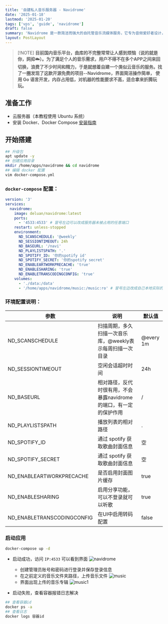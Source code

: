 ```yaml
---
title: '自建私人音乐服务器 - Navidrome'
date: '2025-01-18'
lastmod: '2025-01-20'
tags: ['vps', 'guide', 'navidrome']
draft: false
summary: 'Navidrome 是一款简洁而强大的自托管音乐流媒体服务，它专为音频爱好者设计，能够提供快速、无缝的音乐播放体验。借助 Navidrome，您可以将个人音乐库转变为一个现代化的流媒体服务平台，支持多种设备的访问，无论是在家中、办公桌前，还是外出时，你都可以随时随地享受高质量的音乐播放。'
layout: PostLayout
---
```


> [!NOTE] **目前国内音乐平台，曲库的不完整常常让人感到烦恼（说的就是你，网抑☁️）。为了满足个人的音乐需求，用户不得不在多个APP之间来回切换，浪费了不少时间和精力，于是就想着自建一个类似云音乐的服务。找了一圈发现了这款开源免费的项目--Navidrome，界面简洁操作简单，
> 使用 Go 语言开发，内存占用低，对机器的性能要求不高，适合拿来折腾玩玩。**

## 准备工作

- 云服务器（本教程使用 Ubuntu 系统）
- 安装 Docker、Docker Compose [安装指南](https://blog.jxzsite.com/blog/vps/new-vps-config#%E5%AE%89%E8%A3%85-docker-%E5%92%8C-docker-compose)

## 开始搭建

```bash
## 升级包
apt update -y
## 创建应用目录
mkdir /home/apps/navidrome && cd navidrome
## 编辑 docker 配置
vim docker-compose.yml
```

### `docker-compose` 配置：

```yml
version: '3'
services:
  navidrome:
    image: deluan/navidrome:latest
    ports:
      - '4533:4533' # 冒号左边可以改成服务器未被占用的任意端口
    restart: unless-stopped
    environment:
      ND_SCANSCHEDULE: '@weekly'
      ND_SESSIONTIMEOUT: 24h
      ND_BASEURL: '/navi'
      ND_PLAYLISTSPATH: '.'
      ND_SPOTIFY_ID: '你的spotify id'
      ND_SPOTIFY_SECRET: '你的spotify secret'
      ND_ENABLEARTWORKPRECACHE: 'true'
      ND_ENABLESHARING: 'true'
      ND_ENABLETRANSCODINGCONFIG: 'true'
    volumes:
      - './data:/data'
      - '/home/apps/navidrome/music:/music:ro' # 冒号左边改成自己本地实际的音乐文件夹路径
```

### 环境配置说明：

| 参数                       | 说明                                                              | 默认值    |
| -------------------------- | ----------------------------------------------------------------- | --------- |
| ND_SCANSCHEDULE            | 扫描周期，多久扫描一次音乐库，@weekly表示每周扫描一次目录         | @every 1m |
| ND_SESSIONTIMEOUT          | 空闲会话超时时间                                                  | 24h       |
| ND_BASEURL                 | 相对路径，反代时很有用，不会暴露navidrome的端口，有一定的保护作用 | /         |
| ND_PLAYLISTSPATH           | 播放列表的相对路径                                                | .         |
| ND_SPOTIFY_ID              | 通过 spotify 获取歌曲封面信息                                     | 空        |
| ND_SPOTIFY_SECRET          | 通过 spotify 获取歌曲封面信息                                     | 空        |
| ND_ENABLEARTWORKPRECACHE   | 是否启用封面图片缓存                                              | true      |
| ND_ENABLESHARING           | 启用分享功能，可以不登录就可以听歌                                | true      |
| ND_ENABLETRANSCODINGCONFIG | 在UI中启用转码配置                                                | false     |

### 启动应用

```bash
docker-compose up -d
```

- 启动成功，访问 `IP:4533` 可以看到界面
  ![navidrome](https://image.jxzsite.com/i/2025/02/06/so2c4b.png)

  - 创建管理员账号和密码进行登录并保存登录信息
  - 在之前定义的音乐文件夹路径，上传音乐文件
    ![music](http://image.jxzsite.com/i/2025/02/06/xa29ha.png)
  - 界面出现上传的音乐专辑
    ![music1](http://image.jxzsite.com/i/2025/02/06/xd6g7h.png)

- 启动失败，查看容器报错日志解决

```bash
## 查看容器id
docker ps -a
## 查看日志
docker logs 容器id
```
